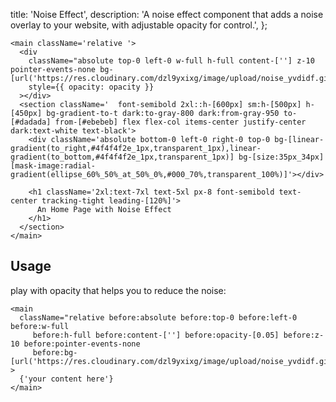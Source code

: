   title: 'Noise Effect',
  description:
    'A noise effect component that adds a noise overlay to your website, with adjustable opacity for control.',
};

<ComponentCodePreview name='noise-effect' isTab isFitheight>


```tsx
<main className='relative '>
  <div
    className="absolute top-0 left-0 w-full h-full content-[''] z-10 pointer-events-none bg-[url('https://res.cloudinary.com/dzl9yxixg/image/upload/noise_yvdidf.gif')]"
    style={{ opacity: opacity }}
  ></div>
  <section className='  font-semibold 2xl::h-[600px] sm:h-[500px] h-[450px] bg-gradient-to-t dark:to-gray-800 dark:from-gray-950 to-[#dadada] from-[#ebebeb] flex flex-col items-center justify-center dark:text-white text-black'>
    <div className='absolute bottom-0 left-0 right-0 top-0 bg-[linear-gradient(to_right,#4f4f4f2e_1px,transparent_1px),linear-gradient(to_bottom,#4f4f4f2e_1px,transparent_1px)] bg-[size:35px_34px] [mask-image:radial-gradient(ellipse_60%_50%_at_50%_0%,#000_70%,transparent_100%)]'></div>

    <h1 className='2xl:text-7xl text-5xl px-8 font-semibold text-center tracking-tight leading-[120%]'>
      An Home Page with Noise Effect
    </h1>
  </section>
</main>
```

</ComponentCodePreview>

## Usage

play with opacity that helps you to reduce the noise:

```tsx
<main
  className="relative before:absolute before:top-0 before:left-0 before:w-full
     before:h-full before:content-[''] before:opacity-[0.05] before:z-10 before:pointer-events-none
     before:bg-[url('https://res.cloudinary.com/dzl9yxixg/image/upload/noise_yvdidf.gif')]"
>
  {'your content here'}
</main>
```
